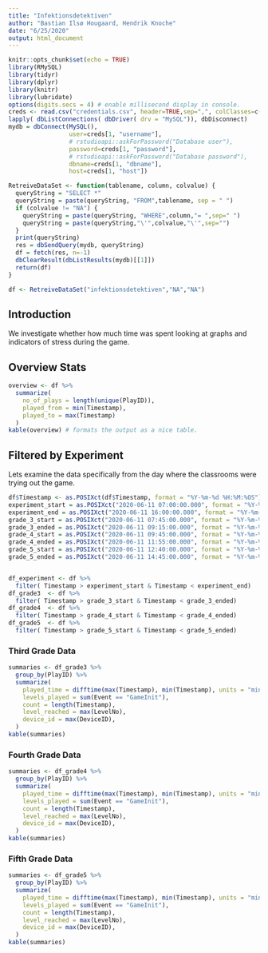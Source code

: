 ```yaml
---
title: "Infektionsdetektiven"
author: "Bastian Ilsø Hougaard, Hendrik Knoche"
date: "6/25/2020"
output: html_document
---
```


```r
knitr::opts_chunk$set(echo = TRUE)
library(RMySQL)
library(tidyr)
library(dplyr)
library(knitr)
library(lubridate)
options(digits.secs = 4) # enable millisecond display in console.
creds <- read.csv("credentials.csv", header=TRUE,sep=",", colClasses=c("character","character","character","character"))
lapply( dbListConnections( dbDriver( drv = "MySQL")), dbDisconnect)
mydb = dbConnect(MySQL(),
                 user=creds[1, "username"],
                 # rstudioapi::askForPassword("Database user"),
                 password=creds[1, "password"],
                 # rstudioapi::askForPassword("Database password"),
                 dbname=creds[1, "dbname"],
                 host=creds[1, "host"])

RetreiveDataSet <- function(tablename, column, colvalue) {
  queryString = "SELECT *"
  queryString = paste(queryString, "FROM",tablename, sep = " ")
  if (colvalue != "NA") {
    queryString = paste(queryString, "WHERE",column,"= ",sep=" ")
    queryString = paste(queryString,"\'",colvalue,"\'",sep="")
  }
  print(queryString)
  res = dbSendQuery(mydb, queryString)
  df = fetch(res, n=-1)
  dbClearResult(dbListResults(mydb)[[1]])
  return(df)
}

df <- RetreiveDataSet("infektionsdetektiven","NA","NA")
```

## Introduction

We investigate whether how much time was spent looking at graphs and indicators of stress during the game.

## Overview Stats


```r
overview <- df %>%
  summarize(
    no_of_plays = length(unique(PlayID)),
    played_from = min(Timestamp),
    played_to = max(Timestamp)
  )
kable(overview) # formats the output as a nice table.
```

## Filtered by Experiment
Lets examine the data specifically from the day where the classrooms were trying out the game.


```r
df$Timestamp <- as.POSIXct(df$Timestamp, format = "%Y-%m-%d %H:%M:%OS")
experiment_start = as.POSIXct("2020-06-11 07:00:00.000", format = "%Y-%m-%d %H:%M:%OS")
experiment_end = as.POSIXct("2020-06-11 16:00:00.000", format = "%Y-%m-%d %H:%M:%OS")
grade_3_start = as.POSIXct("2020-06-11 07:45:00.000", format = "%Y-%m-%d %H:%M:%OS")
grade_3_ended = as.POSIXct("2020-06-11 09:15:00.000", format = "%Y-%m-%d %H:%M:%OS")
grade_4_start = as.POSIXct("2020-06-11 09:45:00.000", format = "%Y-%m-%d %H:%M:%OS")
grade_4_ended = as.POSIXct("2020-06-11 11:55:00.000", format = "%Y-%m-%d %H:%M:%OS")
grade_5_start = as.POSIXct("2020-06-11 12:40:00.000", format = "%Y-%m-%d %H:%M:%OS")
grade_5_ended = as.POSIXct("2020-06-11 14:45:00.000", format = "%Y-%m-%d %H:%M:%OS")


df_experiment <- df %>%
  filter( Timestamp > experiment_start & Timestamp < experiment_end)
df_grade3  <- df %>%
  filter( Timestamp > grade_3_start & Timestamp < grade_3_ended)
df_grade4  <- df %>%
  filter( Timestamp > grade_4_start & Timestamp < grade_4_ended)
df_grade5  <- df %>%
  filter( Timestamp > grade_5_start & Timestamp < grade_5_ended)
```

### Third Grade Data

``` r
summaries <- df_grade3 %>%
  group_by(PlayID) %>%
  summarize(
    played_time = difftime(max(Timestamp), min(Timestamp), units = "min"),
    levels_played = sum(Event == "GameInit"),
    count = length(Timestamp),
    level_reached = max(LevelNo),
    device_id = max(DeviceID),
  )
kable(summaries)
```

### Fourth Grade Data

``` r
summaries <- df_grade4 %>%
  group_by(PlayID) %>%
  summarize(
    played_time = difftime(max(Timestamp), min(Timestamp), units = "min"),
    levels_played = sum(Event == "GameInit"),
    count = length(Timestamp),
    level_reached = max(LevelNo),
    device_id = max(DeviceID),
  )
kable(summaries)
```

### Fifth Grade Data

``` r
summaries <- df_grade5 %>%
  group_by(PlayID) %>%
  summarize(
    played_time = difftime(max(Timestamp), min(Timestamp), units = "min"),
    levels_played = sum(Event == "GameInit"),
    count = length(Timestamp),
    level_reached = max(LevelNo),
    device_id = max(DeviceID),
  )
kable(summaries)
```